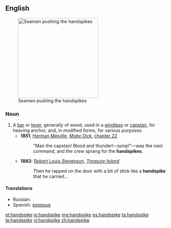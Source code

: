 ==English==
[[File:Capstan.jpg|250px|thumbnail|right|Seamen pushing the handspikes]]
===Noun===
{{en-noun}}

# A [[bar]] or [[lever]], generally of wood, used in a [[windlass]] or [[capstan]], for heaving anchor, and, in modified forms, for various purposes.
#*'''1851''', [[w:Herman Melville|Herman Melville]], ''[[w:Moby Dick|Moby Dick]]'', [[s:Moby-Dick/Chapter 22|chapter 22]]
#*: “Man the capstan!  Blood and thunder!—jump!”—was the next command, and the crew sprang for the '''handspikes'''.
#* '''1883:''' [[w:Robert Louis Stevenson|Robert Louis Stevenson]], ''[[w:Treasure Island|Treasure Island]]''
#*: Then he rapped on the door with a bit of stick like a '''handspike''' that he carried...

====Translations====
{{trans-top|a bar or lever used in a windlass}}
* Russian: {{t|ru|ганшпуг|m|tr=ganšpúg|sc=Cyrl}}
* Spanish: [[espeque]] {{m}}
{{trans-mid}}
{{trans-bottom}}

[[et:handspike]]
[[io:handspike]]
[[mg:handspike]]
[[ps:handspike]]
[[ta:handspike]]
[[te:handspike]]
[[vi:handspike]]
[[zh:handspike]]